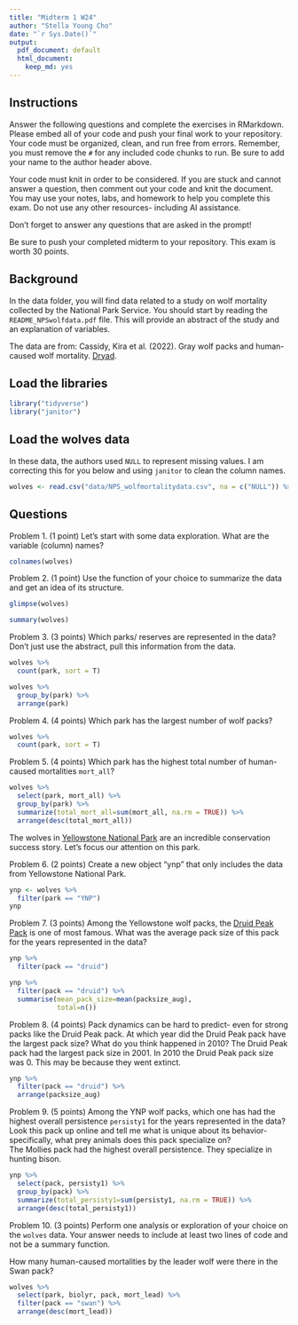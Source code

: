 ```yaml
---
title: "Midterm 1 W24"
author: "Stella Young Cho"
date: "`r Sys.Date()`"
output:
  pdf_document: default
  html_document: 
    keep_md: yes
---
```


## Instructions
Answer the following questions and complete the exercises in RMarkdown. Please embed all of your code and push your final work to your repository. Your code must be organized, clean, and run free from errors. Remember, you must remove the `#` for any included code chunks to run. Be sure to add your name to the author header above. 

Your code must knit in order to be considered. If you are stuck and cannot answer a question, then comment out your code and knit the document. You may use your notes, labs, and homework to help you complete this exam. Do not use any other resources- including AI assistance.  

Don't forget to answer any questions that are asked in the prompt!  

Be sure to push your completed midterm to your repository. This exam is worth 30 points.  

## Background
In the data folder, you will find data related to a study on wolf mortality collected by the National Park Service. You should start by reading the `README_NPSwolfdata.pdf` file. This will provide an abstract of the study and an explanation of variables.  

The data are from: Cassidy, Kira et al. (2022). Gray wolf packs and human-caused wolf mortality. [Dryad](https://doi.org/10.5061/dryad.mkkwh713f). 

## Load the libraries
```r
library("tidyverse")
library("janitor")
```

## Load the wolves data
In these data, the authors used `NULL` to represent missing values. I am correcting this for you below and using `janitor` to clean the column names.
```r
wolves <- read.csv("data/NPS_wolfmortalitydata.csv", na = c("NULL")) %>% clean_names()
```

## Questions
Problem 1. (1 point) Let's start with some data exploration. What are the variable (column) names?  
```r
colnames(wolves)
```

Problem 2. (1 point) Use the function of your choice to summarize the data and get an idea of its structure.  
```r
glimpse(wolves)
```
```r
summary(wolves)
```

Problem 3. (3 points) Which parks/ reserves are represented in the data? Don't just use the abstract, pull this information from the data.  
```r
wolves %>% 
  count(park, sort = T)
```
```r
wolves %>% 
  group_by(park) %>% 
  arrange(park)
```

Problem 4. (4 points) Which park has the largest number of wolf packs?
```r
wolves %>% 
  count(park, sort = T)
```
Problem 5. (4 points) Which park has the highest total number of human-caused mortalities `mort_all`?
```r
wolves %>% 
  select(park, mort_all) %>% 
  group_by(park) %>% 
  summarize(total_mort_all=sum(mort_all, na.rm = TRUE)) %>% 
  arrange(desc(total_mort_all))
```

The wolves in [Yellowstone National Park](https://www.nps.gov/yell/learn/nature/wolf-restoration.htm) are an incredible conservation success story. Let's focus our attention on this park.  

Problem 6. (2 points) Create a new object "ynp" that only includes the data from Yellowstone National Park.  
```r
ynp <- wolves %>% 
  filter(park == "YNP")
ynp
```

Problem 7. (3 points) Among the Yellowstone wolf packs, the [Druid Peak Pack](https://www.pbs.org/wnet/nature/in-the-valley-of-the-wolves-the-druid-wolf-pack-story/209/) is one of most famous. What was the average pack size of this pack for the years represented in the data?
```r
ynp %>% 
  filter(pack == "druid")
```

```r
ynp %>% 
  filter(pack == "druid") %>% 
  summarise(mean_pack_size=mean(packsize_aug),
            total=n())
```

Problem 8. (4 points) Pack dynamics can be hard to predict- even for strong packs like the Druid Peak pack. At which year did the Druid Peak pack have the largest pack size? What do you think happened in 2010?
The Druid Peak pack had the largest pack size in 2001. In 2010 the Druid Peak pack size was 0. This may be because they went extinct. 
```r
ynp %>% 
  filter(pack == "druid") %>% 
  arrange(packsize_aug)
```

Problem 9. (5 points) Among the YNP wolf packs, which one has had the highest overall persistence `persisty1` for the years represented in the data? Look this pack up online and tell me what is unique about its behavior- specifically, what prey animals does this pack specialize on?  
The Mollies pack had the highest overall persistence. They specialize in hunting bison. 
```r
ynp %>% 
  select(pack, persisty1) %>% 
  group_by(pack) %>% 
  summarize(total_persisty1=sum(persisty1, na.rm = TRUE)) %>% 
  arrange(desc(total_persisty1))
```

Problem 10. (3 points) Perform one analysis or exploration of your choice on the `wolves` data. Your answer needs to include at least two lines of code and not be a summary function.

How many human-caused mortalities by the leader wolf were there in the Swan pack?
```r
wolves %>% 
  select(park, biolyr, pack, mort_lead) %>% 
  filter(pack == "swan") %>%
  arrange(desc(mort_lead))
```
